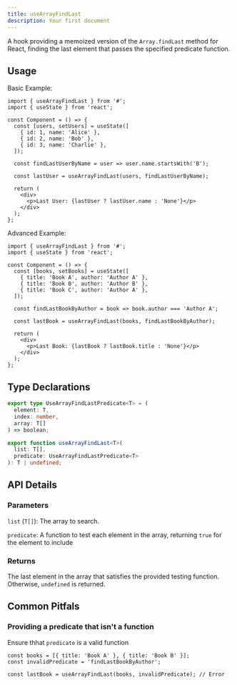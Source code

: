 ```yaml
---
title: useArrayFindLast
description: Your first document
---
```


A hook providing a memoized version of the `Array.findLast` method for React, finding the last element that passes the specified predicate function.

## Usage

Basic Example:

```tsx
import { useArrayFindLast } from '#';
import { useState } from 'react';

const Component = () => {
  const [users, setUsers] = useState([
    { id: 1, name: 'Alice' },
    { id: 2, name: 'Bob' },
    { id: 3, name: 'Charlie' },
  ]);

  const findLastUserByName = user => user.name.startsWith('B');

  const lastUser = useArrayFindLast(users, findLastUserByName);

  return (
    <div>
      <p>Last User: {lastUser ? lastUser.name : 'None'}</p>
    </div>
  );
};
```

Advanced Example:

```tsx
import { useArrayFindLast } from '#';
import { useState } from 'react';

const Component = () => {
  const [books, setBooks] = useState([
    { title: 'Book A', author: 'Author A' },
    { title: 'Book B', author: 'Author B' },
    { title: 'Book C', author: 'Author A' },
  ]);

  const findLastBookByAuthor = book => book.author === 'Author A';

  const lastBook = useArrayFindLast(books, findLastBookByAuthor);

  return (
    <div>
      <p>Last Book: {lastBook ? lastBook.title : 'None'}</p>
    </div>
  );
};
```

## Type Declarations

```typescript
export type UseArrayFindLastPredicate<T> = (
  element: T,
  index: number,
  array: T[]
) => boolean;

export function useArrayFindLast<T>(
  list: T[],
  predicate: UseArrayFindLastPredicate<T>
): T | undefined;
```

## API Details

### Parameters

`list` (`T[]`): The array to search.

`predicate`: A function to test each element in the array, returning `true` for the element to include

### Returns

The last element in the array that satisfies the provided testing function. Otherwise, `undefined` is returned.

## Common Pitfals

### Providing a predicate that isn't a function

Ensure thhat `predicate` is a valid function

```tsx
const books = [{ title: 'Book A' }, { title: 'Book B' }];
const invalidPredicate = 'findLastBookByAuthor';

const lastBook = useArrayFindLast(books, invalidPredicate); // Error
```
